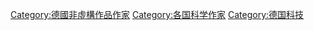 [[Category:德國非虛構作品作家|Category:德國非虛構作品作家]]
[[Category:各国科学作家|Category:各国科学作家]]
[[Category:德国科技|Category:德国科技]]